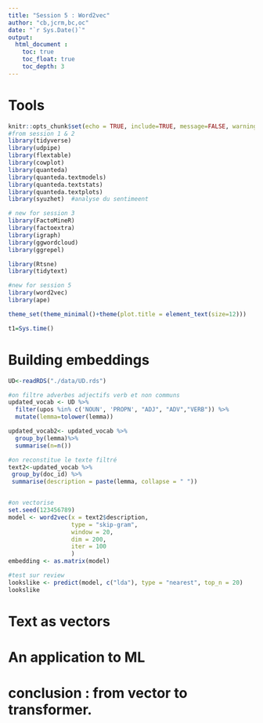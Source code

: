 ```yaml
---
title: "Session 5 : Word2vec"
author: "cb,jcrm,bc,oc"
date: "`r Sys.Date()`"
output: 
  html_document :
    toc: true
    toc_float: true
    toc_depth: 3
---
```


# Tools

```r
knitr::opts_chunk$set(echo = TRUE, include=TRUE, message=FALSE, warning=FALSE)
#from session 1 & 2
library(tidyverse)
library(udpipe)
library(flextable)
library(cowplot)
library(quanteda)
library(quanteda.textmodels)
library(quanteda.textstats)
library(quanteda.textplots)
library(syuzhet)  #analyse du sentimeent

# new for session 3
library(FactoMineR)
library(factoextra)
library(igraph)
library(ggwordcloud)
library(ggrepel)

library(Rtsne)
library(tidytext)

#new for session 5
library(word2vec)
library(ape)

theme_set(theme_minimal()+theme(plot.title = element_text(size=12)))

t1=Sys.time()

```

# Building embeddings

```r
UD<-readRDS("./data/UD.rds")

#on filtre adverbes adjectifs verb et non communs
updated_vocab <- UD %>%  
  filter(upos %in% c('NOUN', 'PROPN', "ADJ", "ADV","VERB")) %>% 
  mutate(lemma=tolower(lemma))

updated_vocab2<- updated_vocab %>%
  group_by(lemma)%>%
  summarise(n=n())

#on reconstitue le texte filtré
text2<-updated_vocab %>%
 group_by(doc_id) %>%
 summarise(description = paste(lemma, collapse = " "))


#on vectorise
set.seed(123456789)
model <- word2vec(x = text2$description, 
                  type = "skip-gram", 
                  window = 20, 
                  dim = 200, 
                  iter = 100
                  )
embedding <- as.matrix(model)

#test sur review
lookslike <- predict(model, c("lda"), type = "nearest", top_n = 20)
lookslike
```


# Text as vectors

# An application to ML

# conclusion : from vector to transformer. 

